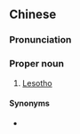 ==Chinese==
{{zh-forms|s=赖索托|gloss=-}}

===Pronunciation===
{{zh-pron
|m=Làisuǒtuō
|c=laai6 sok3 tok3
|cat=pn
}}

===Proper noun===
{{zh-proper noun}}

# {{lb|zh|Taiwan}} [[Lesotho]]

====Synonyms====
* {{qualifier|Mainland China}} {{zh-l|萊索托}}

{{zh-cat|Countries}}